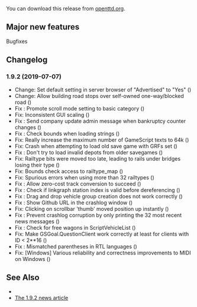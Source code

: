 {{en/-}}
{{en/Development/OTTDVersions}}

{{en/Archive/OpenTTD/Release|prev=OpenTTD 1.9.1|next=OpenTTD 1.9.3|date=2019-07-07}}

You can download this release from [http://www.openttd.org/download-stable/1.9.2 openttd.org].

==Major new features==
Bugfixes

==Changelog==
=== 1.9.2 (2019-07-07) ===
* Change: Set default setting in server browser of "Advertised" to "Yes" ({{en/Development/Design Drafts/GHIssue|7568}})
* Change: Allow building road stops over self-owned one-way/blocked road ({{en/Development/Design Drafts/GHIssue|7547}})
* Fix {{en/Development/Design Drafts/GHIssue|7463}}: Promote scroll mode setting to basic category ({{en/Development/Design Drafts/GHIssue|7586}})
* Fix: Inconsistent GUI scaling ({{en/Development/Design Drafts/GHIssue|7539}})
* Fix {{en/Development/Design Drafts/GHIssue|7491}}: Send company update admin message when bankruptcy counter changes ({{en/Development/Design Drafts/GHIssue|7492}})
* Fix {{en/Development/Design Drafts/GHIssue|7553}}: Check bounds when loading strings ({{en/Development/Design Drafts/GHIssue|7554}})
* Fix: Really increase the maximum number of GameScript texts to 64k ({{en/Development/Design Drafts/GHIssue|7555}})
* Fix: Crash when attempting to load old save game with GRFs set ({{en/Development/Design Drafts/GHIssue|7546}})
* Fix {{en/Development/Design Drafts/GHIssue|6507}}: Don't try to load invalid depots from older savegames ({{en/Development/Design Drafts/GHIssue|7546}})
* Fix: Railtype bits were moved too late, leading to rails under bridges losing their type ({{en/Development/Design Drafts/GHIssue|7546}})
* Fix: Bounds check access to railtype_map ({{en/Development/Design Drafts/GHIssue|7529}})
* Fix: Spurious errors when using more than 32 railtypes ({{en/Development/Design Drafts/GHIssue|7533}})
* Fix {{en/Development/Design Drafts/GHIssue|7633}}: Allow zero-cost track conversion to succeed ({{en/Development/Design Drafts/GHIssue|7634}})
* Fix {{en/Development/Design Drafts/GHIssue|7577}}: Check if linkgraph station index is valid before dereferencing ({{en/Development/Design Drafts/GHIssue|7583}})
* Fix {{en/Development/Design Drafts/GHIssue|7224}}: Drag and drop vehicle group creation does not work correctly ({{en/Development/Design Drafts/GHIssue|7581}})
* Fix {{en/Development/Design Drafts/GHIssue|7570}}: Show Github URL in the crashlog window ({{en/Development/Design Drafts/GHIssue|7571}})
* Fix: Clicking on scrollbar 'thumb' moved position up instantly ({{en/Development/Design Drafts/GHIssue|7549}})
* Fix {{en/Development/Design Drafts/GHIssue|7255}}: Prevent crashlog corruption by only printing the 32 most recent news messages ({{en/Development/Design Drafts/GHIssue|7542}})
* Fix {{en/Development/Design Drafts/GHIssue|5685}}: Check for free wagons in ScriptVehicleList ({{en/Development/Design Drafts/GHIssue|7617}})
* Fix: Make GSGoal.QuestionClient work correctly at least for clients with ID < 2**16 ({{en/Development/Design Drafts/GHIssue|7560}})
* Fix {{en/Development/Design Drafts/GHIssue|6666}}: Mismatched parentheses in RTL languages ({{en/Development/Design Drafts/GHIssue|7480}})
* Fix: [Windows] Various reliability and correctness improvements to MIDI on Windows ({{en/Development/Design Drafts/GHIssue|7620}})


==See Also==
* {{en/Forum|topic=85542|Forum topic for 1.9.2}}
* [https://www.openttd.org/news/2019/07/08/openttd-1-9-2.html The 1.9.2 news article]